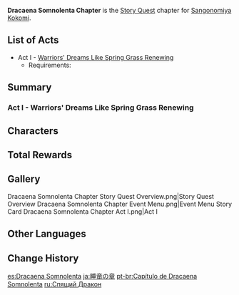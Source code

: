 {{Chapter Infobox
|image           = Dracaena Somnolenta Chapter.png
|character       = Sangonomiya Kokomi
|type            = Story
|short           = Dracaena Somnolenta
}}
'''Dracaena Somnolenta Chapter''' is the [[Story Quest]] chapter for [[Sangonomiya Kokomi]].

==List of Acts==
* Act I - [[Warriors' Dreams Like Spring Grass Renewing]]
** Requirements: {{Quest|40;1;Omnipresence Over Mortals;Reflections of Mortality|display=bullet|requirements=1}}

==Summary==
===Act I - Warriors' Dreams Like Spring Grass Renewing===
{{Main|Warriors' Dreams Like Spring Grass Renewing}}
{{Description|The curtain has fallen on the Vision Hunt Decree, and Kokomi invites you to return to Watatsumi Island and join their Victory Feast.<br>The post-war peace talks are coming soon, and yet rumors that are hard to verify are beginning to spread. Some plot is clearly afoot.<br>It is time to bear witness to Kokomi's resolve and the future of Watatsumi Island.}}
{{Transclude|Warriors' Dreams Like Spring Grass Renewing|Summary}}

==Characters==
{{Character Appearances|type=Chapter}}

==Total Rewards==
{{Quest Rewards List}}

==Gallery==
<gallery>
Dracaena Somnolenta Chapter Story Quest Overview.png|Story Quest Overview
Dracaena Somnolenta Chapter Event Menu.png|Event Menu
Story Card Dracaena Somnolenta Chapter Act I.png|Act I
</gallery>

==Other Languages==
{{Other Languages
|en      = Dracaena Somnolenta Chapter
|zhs     = 眠龙之章
|zhs_rm  = Miánlóng zhī Zhāng
|zht     = 眠龍之章
|zht_rm  = Miánlóng zhī Zhāng
|zh_tl   = Chapter of the Sleeping Dragon
|ja      = 睡竜の章
|ja_rm   = Suiryuu no Shou{{Assumed}}
|ja_tl   = Chapter of the Sleeping Dragon
|ko      = 잠든 {{tt|용|龍}}의 {{tt|장|章}}
|ko_rm   = Jamdeun Yong-ui Jang
|ko_tl   = Sleeping Dragon Chapter
|es      = Dracaena Somnolenta
|fr      = Dracaena Somnolenta
|ru      = Спящий Дракон
|ru_tl   = Sleeping Dragon
|th      = บทแห่งมังกรนิทรา
|th_rm   = Bot Haeng Mangkon Nitra
|th_tl   = Chapter of the Sleeping Dragon
|vi      = {{tt|Chương|章}} Rồng Ngủ
|vi_tl   = Sleeping Dragon Chapter
|de      = Dracaena Somnolenta
|id      = Chapter Dracaena Somnolenta
|pt      = Capítulo de Dracaena Somnolenta
|pt_tl   = 
|tr      = Uykuya Yatan Ejder Bölümü
|tr_tl   = 
|it      = Capitolo della Dracaena Somnolenta
|it_tl   = 
}}

==Change History==
{{Change History|2.1}}

[[es:Dracaena Somnolenta]]
[[ja:睡竜の章]]
[[pt-br:Capítulo de Dracaena Somnolenta]]
[[ru:Спящий Дракон]]